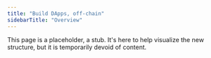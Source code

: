 ```yaml
---
title: "Build DApps, off-chain"
sidebarTitle: "Overview"
---
```


This page is a placeholder, a stub. It's here to help visualize the new structure, but it is temporarily devoid of content.
